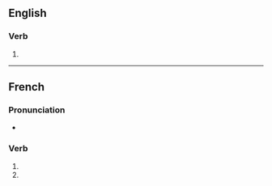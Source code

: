 {{also|militarisés}}

==English==

===Verb===
{{head|en|verb form}}

# {{en-third-person singular of|militarise}}

----

==French==

===Pronunciation===
* {{homophones|fr|militarise|militarisent}}

===Verb===
{{head|fr|verb form}}

# {{inflection of|fr|militariser||2|s|pres|indc}}
# {{inflection of|fr|militariser||2|s|pres|subj}}